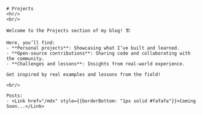 
<div style={{padding: "4rem", fontSize: "1.3rem"}}>
    <BackBtn/>

    # Projects
    <hr/>
    <br/>

    Welcome to the Projects section of my blog! 🏗️

    Here, you’ll find:
    - **Personal projects**: Showcasing what I’ve built and learned.
    - **Open-source contributions**: Sharing code and collaborating with the community.
    - **Challenges and lessons**: Insights from real-world experience.

    Get inspired by real examples and lessons from the field!

    <br/>

    Posts:
    - <Link href="/mdx" style={{borderBottom: "1px solid #fafafa"}}>Coming Soon...</Link>

</div>
